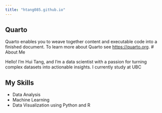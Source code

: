 ```yaml
---
title: "htang085.github.io"
---
```


## Quarto

Quarto enables you to weave together content and executable code into a finished document. To learn more about Quarto see <https://quarto.org>.
# About Me

Hello! I’m Hui Tang, and I’m a data scientist with a passion for turning complex datasets into actionable insights. I currently study at UBC


## My Skills

- Data Analysis
- Machine Learning
- Data Visualization using Python and R

